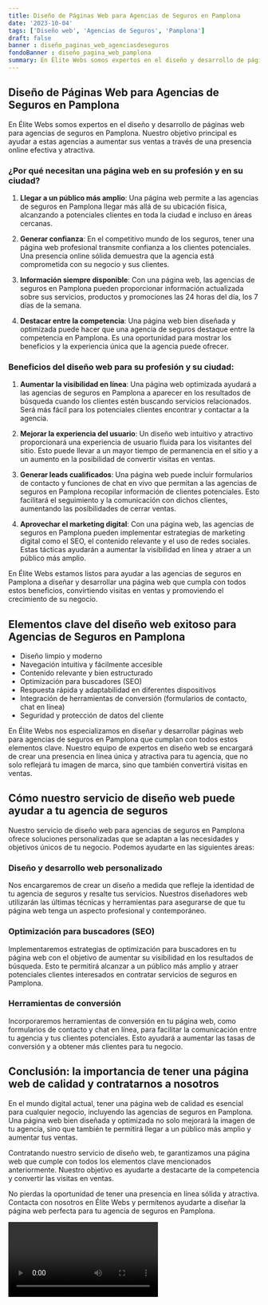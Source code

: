 ```yaml
---
title: Diseño de Páginas Web para Agencias de Seguros en Pamplona
date: '2023-10-04'
tags: ['Diseño web', 'Agencias de Seguros', 'Pamplona']
draft: false
banner : diseño_paginas_web_agenciasdeseguros
fondoBanner : diseño_pagina_web_pamplona
summary: En Élite Webs somos expertos en el diseño y desarrollo de páginas web para agencias de seguros en Pamplona. Nuestro objetivo principal es ayudar a estas agencias a aumentar sus ventas a través de una presencia online efectiva y atractiva.
---
```


## Diseño de Páginas Web para Agencias de Seguros en Pamplona

En Élite Webs somos expertos en el diseño y desarrollo de páginas web para agencias de seguros en Pamplona. Nuestro objetivo principal es ayudar a estas agencias a aumentar sus ventas a través de una presencia online efectiva y atractiva.

### ¿Por qué necesitan una página web en su profesión y en su ciudad?

1. **Llegar a un público más amplio**: Una página web permite a las agencias de seguros en Pamplona llegar más allá de su ubicación física, alcanzando a potenciales clientes en toda la ciudad e incluso en áreas cercanas.

2. **Generar confianza**: En el competitivo mundo de los seguros, tener una página web profesional transmite confianza a los clientes potenciales. Una presencia online sólida demuestra que la agencia está comprometida con su negocio y sus clientes.

3. **Información siempre disponible**: Con una página web, las agencias de seguros en Pamplona pueden proporcionar información actualizada sobre sus servicios, productos y promociones las 24 horas del día, los 7 días de la semana.

4. **Destacar entre la competencia**: Una página web bien diseñada y optimizada puede hacer que una agencia de seguros destaque entre la competencia en Pamplona. Es una oportunidad para mostrar los beneficios y la experiencia única que la agencia puede ofrecer.

### Beneficios del diseño web para su profesión y su ciudad:

1. **Aumentar la visibilidad en línea**: Una página web optimizada ayudará a las agencias de seguros en Pamplona a aparecer en los resultados de búsqueda cuando los clientes estén buscando servicios relacionados. Será más fácil para los potenciales clientes encontrar y contactar a la agencia.

2. **Mejorar la experiencia del usuario**: Un diseño web intuitivo y atractivo proporcionará una experiencia de usuario fluida para los visitantes del sitio. Esto puede llevar a un mayor tiempo de permanencia en el sitio y a un aumento en la posibilidad de convertir visitas en ventas.

3. **Generar leads cualificados**: Una página web puede incluir formularios de contacto y funciones de chat en vivo que permitan a las agencias de seguros en Pamplona recopilar información de clientes potenciales. Esto facilitará el seguimiento y la comunicación con dichos clientes, aumentando las posibilidades de cerrar ventas.

4. **Aprovechar el marketing digital**: Con una página web, las agencias de seguros en Pamplona pueden implementar estrategias de marketing digital como el SEO, el contenido relevante y el uso de redes sociales. Estas tácticas ayudarán a aumentar la visibilidad en línea y atraer a un público más amplio.

En Élite Webs estamos listos para ayudar a las agencias de seguros en Pamplona a diseñar y desarrollar una página web que cumpla con todos estos beneficios, convirtiendo visitas en ventas y promoviendo el crecimiento de su negocio.

<GifSeo />

<Cta />

## Elementos clave del diseño web exitoso para Agencias de Seguros en Pamplona

- Diseño limpio y moderno
- Navegación intuitiva y fácilmente accesible
- Contenido relevante y bien estructurado
- Optimización para buscadores (SEO)
- Respuesta rápida y adaptabilidad en diferentes dispositivos
- Integración de herramientas de conversión (formularios de contacto, chat en línea)
- Seguridad y protección de datos del cliente

En Élite Webs nos especializamos en diseñar y desarrollar páginas web para agencias de seguros en Pamplona que cumplan con todos estos elementos clave. Nuestro equipo de expertos en diseño web se encargará de crear una presencia en línea única y atractiva para tu agencia, que no solo reflejará tu imagen de marca, sino que también convertirá visitas en ventas.

## Cómo nuestro servicio de diseño web puede ayudar a tu agencia de seguros

Nuestro servicio de diseño web para agencias de seguros en Pamplona ofrece soluciones personalizadas que se adaptan a las necesidades y objetivos únicos de tu negocio. Podemos ayudarte en las siguientes áreas:

### Diseño y desarrollo web personalizado

Nos encargaremos de crear un diseño a medida que refleje la identidad de tu agencia de seguros y resalte tus servicios. Nuestros diseñadores web utilizarán las últimas técnicas y herramientas para asegurarse de que tu página web tenga un aspecto profesional y contemporáneo.

### Optimización para buscadores (SEO)

Implementaremos estrategias de optimización para buscadores en tu página web con el objetivo de aumentar su visibilidad en los resultados de búsqueda. Esto te permitirá alcanzar a un público más amplio y atraer potenciales clientes interesados en contratar servicios de seguros en Pamplona.

### Herramientas de conversión

Incorporaremos herramientas de conversión en tu página web, como formularios de contacto y chat en línea, para facilitar la comunicación entre tu agencia y tus clientes potenciales. Esto ayudará a aumentar las tasas de conversión y a obtener más clientes para tu negocio.

## Conclusión: la importancia de tener una página web de calidad y contratarnos a nosotros

En el mundo digital actual, tener una página web de calidad es esencial para cualquier negocio, incluyendo las agencias de seguros en Pamplona. Una página web bien diseñada y optimizada no solo mejorará la imagen de tu agencia, sino que también te permitirá llegar a un público más amplio y aumentar tus ventas.

Contratando nuestro servicio de diseño web, te garantizamos una página web que cumple con todos los elementos clave mencionados anteriormente. Nuestro objetivo es ayudarte a destacarte de la competencia y convertir las visitas en ventas.

No pierdas la oportunidad de tener una presencia en línea sólida y atractiva. Contacta con nosotros en Élite Webs y permítenos ayudarte a diseñar la página web perfecta para tu agencia de seguros en Pamplona.

<Video />

<CtaBot job='Agencias de Seguros' city='Pamplona'/>

<Gmaps query='Pamplona+españa+maps' />
